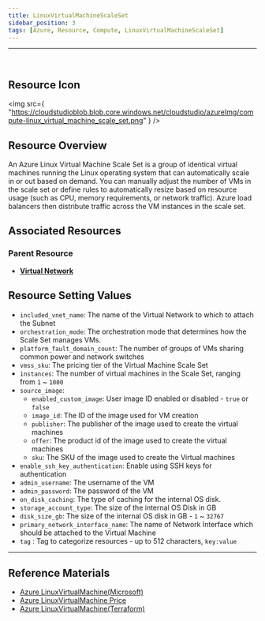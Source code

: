 ```yaml
---
title: LinuxVirtualMachineScaleSet
sidebar_position: 3
tags: [Azure, Resource, Compute, LinuxVirtualMachineScaleSet]
---
```


<hr />
<br />


## Resource Icon

<img
    src={
        "https://cloudstudioblob.blob.core.windows.net/cloudstudio/azureImg/compute-linux_virtual_machine_scale_set.png"
    }
/>

## Resource Overview

An Azure Linux Virtual Machine Scale Set is a group of identical virtual machines running the Linux operating system that can automatically scale in or out based on demand. 
You can manually adjust the number of VMs in the scale set or define rules to automatically resize based on resource usage (such as CPU, memory requirements, or network traffic). 
Azure load balancers then distribute traffic across the VM instances in the scale set.

## Associated Resources

### Parent Resource

-   [**Virtual Network**](https://docs.cstudio.app/en/docs/resource/azure/Network/VirtualNetwork)

## Resource Setting Values

- `included_vnet_name`: The name of the Virtual Network to which to attach the Subnet
- `orchestration_mode`: The orchestration mode that determines how the Scale Set manages VMs.
- `platform_fault_domain_count`: The number of groups of VMs sharing common power and network switches
- `vmss_sku`: The pricing tier of the Virtual Machine Scale Set
- `instances`: The number of virtual machines in the Scale Set, ranging from `1` ~ `1000`
- `source_image`:
  - `enabled_custom_image`: User image ID enabled or disabled - `true` or `false`
  - `image_id`: The ID of the image used for VM creation
  - `publisher`: The publisher of the image used to create the virtual machines
  - `offer`: The product id of the image used to create the virtual machines
  - `sku`: The SKU of the image used to create the Virtual machines
- `enable_ssh_key_authentication`: Enable using SSH keys for authentication
- `admin_username`: The username of the VM
- `admin_password`: The password of the VM
- `on_disk_caching`: The type of caching for the internal OS disk.
- `storage_account_type`: The size of the internal OS Disk in GB
- `disk_size_gb`: The size of the internal OS disk in GB - `1` ~ `32767`
- `primary_network_interface_name`: The name of Network Interface which should be attached to the Virtual Machine
- `tag` : Tag to categorize resources - up to 512 characters, `key:value`

---

## Reference Materials

-   [Azure LinuxVirtualMachine(Microsoft)](https://learn.microsoft.com/ko-kr/azure/virtual-machines/overview)
-   [Azure LinuxVirtualMachine Price](https://azure.microsoft.com/en-us/pricing/details/virtual-machines/linux/)
-   [Azure LinuxVirtualMachine(Terraform)](https://registry.terraform.io/providers/hashicorp/azurerm/latest/docs/resources/linux_virtual_machine)
